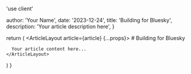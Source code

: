 
'use client'


  author: 'Your Name',
  date: '2023-12-24',
  title: 'Building for Bluesky',
  description: 'Your article description here',
}

  return (
    <ArticleLayout article={article} {...props}>
      # Building for Bluesky

      Your article content here...
    </ArticleLayout>
  )
}
